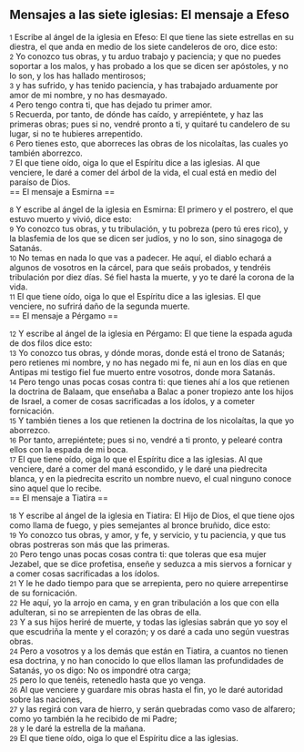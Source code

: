 == Mensajes a las siete iglesias: El mensaje a Efeso ==

{{anchor|1}} <small>1</small> Escribe al ángel de la iglesia en Efeso: El que tiene las siete estrellas en su diestra, el que anda en medio de los siete candeleros de oro, dice esto:<br>
{{anchor|2}} <small>2</small> Yo conozco tus obras, y tu arduo trabajo y paciencia; y que no puedes soportar a los malos, y has probado a los que se dicen ser apóstoles, y no lo son, y los has hallado mentirosos;<br>
{{anchor|3}} <small>3</small> y has sufrido, y has tenido paciencia, y has trabajado arduamente por amor de mi nombre, y no has desmayado.<br>
{{anchor|4}} <small>4</small> Pero tengo contra ti, que has dejado tu primer amor.<br>
{{anchor|5}} <small>5</small> Recuerda, por tanto, de dónde has caído, y arrepiéntete, y haz las primeras obras; pues si no, vendré pronto a ti, y quitaré tu candelero de su lugar, si no te hubieres arrepentido.<br>
{{anchor|6}} <small>6</small> Pero tienes esto, que aborreces las obras de los nicolaítas, las cuales yo también aborrezco.<br>
{{anchor|7}} <small>7</small> El que tiene oído, oiga lo que el Espíritu dice a las iglesias. Al que venciere, le daré a comer del árbol de la vida, el cual está en medio del paraíso de Dios.<br>
== El mensaje a Esmirna ==

{{anchor|8}} <small>8</small> Y escribe al ángel de la iglesia en Esmirna: El primero y el postrero, el que estuvo muerto y vivió, dice esto:<br>
{{anchor|9}} <small>9</small> Yo conozco tus obras, y tu tribulación, y tu pobreza (pero tú eres rico), y la blasfemia de los que se dicen ser judíos, y no lo son, sino sinagoga de Satanás.<br>
{{anchor|10}} <small>10</small> No temas en nada lo que vas a padecer. He aquí, el diablo echará a algunos de vosotros en la cárcel, para que seáis probados, y tendréis tribulación por diez días. Sé fiel hasta la muerte, y yo te daré la corona de la vida.<br>
{{anchor|11}} <small>11</small> El que tiene oído, oiga lo que el Espíritu dice a las iglesias. El que venciere, no sufrirá daño de la segunda muerte.<br>
== El mensaje a Pérgamo ==

{{anchor|12}} <small>12</small> Y escribe al ángel de la iglesia en Pérgamo: El que tiene la espada aguda de dos filos dice esto:<br>
{{anchor|13}} <small>13</small> Yo conozco tus obras, y dónde moras, donde está el trono de Satanás; pero retienes mi nombre, y no has negado mi fe, ni aun en los días en que Antipas mi testigo fiel fue muerto entre vosotros, donde mora Satanás.<br>
{{anchor|14}} <small>14</small> Pero tengo unas pocas cosas contra ti: que tienes ahí a los que retienen la doctrina de Balaam, que enseñaba a Balac a poner tropiezo ante los hijos de Israel, a comer de cosas sacrificadas a los ídolos, y a cometer fornicación.<br>
{{anchor|15}} <small>15</small> Y también tienes a los que retienen la doctrina de los nicolaítas, la que yo aborrezco.<br>
{{anchor|16}} <small>16</small> Por tanto, arrepiéntete; pues si no, vendré a ti pronto, y pelearé contra ellos con la espada de mi boca.<br>
{{anchor|17}} <small>17</small> El que tiene oído, oiga lo que el Espíritu dice a las iglesias. Al que venciere, daré a comer del maná escondido, y le daré una piedrecita blanca, y en la piedrecita escrito un nombre nuevo, el cual ninguno conoce sino aquel que lo recibe.<br>
== El mensaje a Tiatira ==

{{anchor|18}} <small>18</small> Y escribe al ángel de la iglesia en Tiatira: El Hijo de Dios, el que tiene ojos como llama de fuego, y pies semejantes al bronce bruñido, dice esto:<br>
{{anchor|19}} <small>19</small> Yo conozco tus obras, y amor, y fe, y servicio, y tu paciencia, y que tus obras postreras son más que las primeras.<br>
{{anchor|20}} <small>20</small> Pero tengo unas pocas cosas contra ti: que toleras que esa mujer Jezabel, que se dice profetisa, enseñe y seduzca a mis siervos a fornicar y a comer cosas sacrificadas a los ídolos.<br>
{{anchor|21}} <small>21</small> Y le he dado tiempo para que se arrepienta, pero no quiere arrepentirse de su fornicación.<br>
{{anchor|22}} <small>22</small> He aquí, yo la arrojo en cama, y en gran tribulación a los que con ella adulteran, si no se arrepienten de las obras de ella.<br>
{{anchor|23}} <small>23</small> Y a sus hijos heriré de muerte, y todas las iglesias sabrán que yo soy el que escudriña la mente y el corazón; y os daré a cada uno según vuestras obras.<br>
{{anchor|24}} <small>24</small> Pero a vosotros y a los demás que están en Tiatira, a cuantos no tienen esa doctrina, y no han conocido lo que ellos llaman las profundidades de Satanás, yo os digo: No os impondré otra carga;<br>
{{anchor|25}} <small>25</small> pero lo que tenéis, retenedlo hasta que yo venga.<br>
{{anchor|26}} <small>26</small> Al que venciere y guardare mis obras hasta el fin, yo le daré autoridad sobre las naciones,<br>
{{anchor|27}} <small>27</small> y las regirá con vara de hierro, y serán quebradas como vaso de alfarero; como yo también la he recibido de mi Padre;<br>
{{anchor|28}} <small>28</small> y le daré la estrella de la mañana.<br>
{{anchor|29}} <small>29</small> El que tiene oído, oiga lo que el Espíritu dice a las iglesias.<br>
